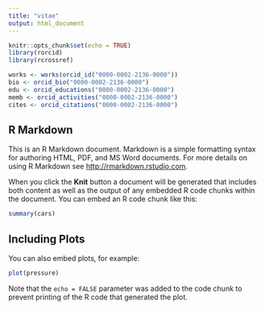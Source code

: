 ```yaml
---
title: "vitae"
output: html_document
---
```


```r
knitr::opts_chunk$set(echo = TRUE)
library(rorcid)
library(rcrossref)
```


```r
works <- works(orcid_id("0000-0002-2136-0000"))
bio <- orcid_bio("0000-0002-2136-0000")
edu <- orcid_educations("0000-0002-2136-0000")
memb <- orcid_activities("0000-0002-2136-0000")
cites <- orcid_citations("0000-0002-2136-0000")
```

## R Markdown

This is an R Markdown document. Markdown is a simple formatting syntax for authoring HTML, PDF, and MS Word documents. For more details on using R Markdown see <http://rmarkdown.rstudio.com>.

When you click the **Knit** button a document will be generated that includes both content as well as the output of any embedded R code chunks within the document. You can embed an R code chunk like this:

```r
summary(cars)
```

## Including Plots

You can also embed plots, for example:

```r
plot(pressure)
```

Note that the `echo = FALSE` parameter was added to the code chunk to prevent printing of the R code that generated the plot.
